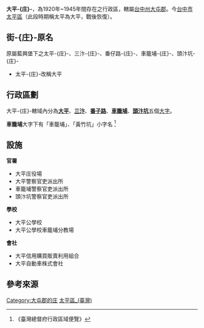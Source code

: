 '''大平-{庄}-'''，為1920年~1945年間存在之行政區，轄屬[[臺中州|台中州]][[大屯郡|大屯郡]]。今[[臺中市|台中市]][[太平區_(台灣)|太平區]]（此段時期稱太平為大平，戰後恢復）。

==街-{庄}-原名==
原屬藍興堡下之太平-{庄}-、三汴-{庄}-、番仔路-{庄}-、車籠埔-{庄}-、頭汴坑-{庄}-
*太平-{庄}-改稱大平

==行政區劃==
大平-{庄}-轄域內分為'''[[太平_(臺中市地名)|大平]]'''、'''[[三汴|三汴]]'''、'''[[番子路|番子路]]'''、'''[[車籠埔|車籠埔]]'''、'''[[頭汴坑|頭汴坑]]'''五個[[大字_(行政區劃)|大字]]。

'''車籠埔'''大字下有「車籠埔」、「黃竹坑」小字名
<ref>《臺灣總督府行政區域便覽》</ref>

== 設施 ==
'''官署'''

* 大平庄役場
* 大平警察官吏派出所
* 車籠埔警察官吏派出所
* 頭汴坑警察官吏派出所

'''學校'''

* 大平公學校
* 大平公學校車籠埔分教場

'''會社'''

* 大平信用購買販賣利用組合
* 大平自動車株式會社

== 參考來源 ==
{{reflist}}
{{台中州}}

[[Category:大屯郡的庄|Category:大屯郡的庄]]
[[Category:太平區_(臺灣)|]]